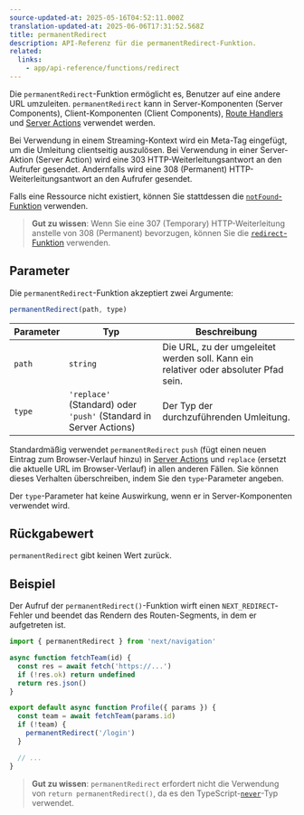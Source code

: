 ```yaml
---
source-updated-at: 2025-05-16T04:52:11.000Z
translation-updated-at: 2025-06-06T17:31:52.568Z
title: permanentRedirect
description: API-Referenz für die permanentRedirect-Funktion.
related:
  links:
    - app/api-reference/functions/redirect
---
```


Die `permanentRedirect`-Funktion ermöglicht es, Benutzer auf eine andere URL umzuleiten. `permanentRedirect` kann in Server-Komponenten (Server Components), Client-Komponenten (Client Components), [Route Handlers](/docs/app/building-your-application/routing/route-handlers) und [Server Actions](/docs/app/building-your-application/data-fetching/server-actions-and-mutations) verwendet werden.

Bei Verwendung in einem Streaming-Kontext wird ein Meta-Tag eingefügt, um die Umleitung clientseitig auszulösen. Bei Verwendung in einer Server-Aktion (Server Action) wird eine 303 HTTP-Weiterleitungsantwort an den Aufrufer gesendet. Andernfalls wird eine 308 (Permanent) HTTP-Weiterleitungsantwort an den Aufrufer gesendet.

Falls eine Ressource nicht existiert, können Sie stattdessen die [`notFound`-Funktion](/docs/app/api-reference/functions/not-found) verwenden.

> **Gut zu wissen**: Wenn Sie eine 307 (Temporary) HTTP-Weiterleitung anstelle von 308 (Permanent) bevorzugen, können Sie die [`redirect`-Funktion](/docs/app/api-reference/functions/redirect) verwenden.

## Parameter

Die `permanentRedirect`-Funktion akzeptiert zwei Argumente:

```js
permanentRedirect(path, type)
```

| Parameter | Typ                                                          | Beschreibung                                                |
| --------- | ------------------------------------------------------------- | ----------------------------------------------------------- |
| `path`    | `string`                                                      | Die URL, zu der umgeleitet werden soll. Kann ein relativer oder absoluter Pfad sein. |
| `type`    | `'replace'` (Standard) oder `'push'` (Standard in Server Actions) | Der Typ der durchzuführenden Umleitung.                     |

Standardmäßig verwendet `permanentRedirect` `push` (fügt einen neuen Eintrag zum Browser-Verlauf hinzu) in [Server Actions](/docs/app/building-your-application/data-fetching/server-actions-and-mutations) und `replace` (ersetzt die aktuelle URL im Browser-Verlauf) in allen anderen Fällen. Sie können dieses Verhalten überschreiben, indem Sie den `type`-Parameter angeben.

Der `type`-Parameter hat keine Auswirkung, wenn er in Server-Komponenten verwendet wird.

## Rückgabewert

`permanentRedirect` gibt keinen Wert zurück.

## Beispiel

Der Aufruf der `permanentRedirect()`-Funktion wirft einen `NEXT_REDIRECT`-Fehler und beendet das Rendern des Routen-Segments, in dem er aufgetreten ist.

```jsx filename="app/team/[id]/page.js"
import { permanentRedirect } from 'next/navigation'

async function fetchTeam(id) {
  const res = await fetch('https://...')
  if (!res.ok) return undefined
  return res.json()
}

export default async function Profile({ params }) {
  const team = await fetchTeam(params.id)
  if (!team) {
    permanentRedirect('/login')
  }

  // ...
}
```

> **Gut zu wissen**: `permanentRedirect` erfordert nicht die Verwendung von `return permanentRedirect()`, da es den TypeScript-[`never`](https://www.typescriptlang.org/docs/handbook/2/functions.html#never)-Typ verwendet.